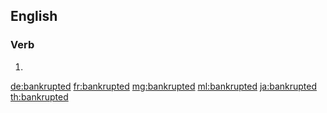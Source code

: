 ==English==

===Verb===
{{head|en|verb form}}

# {{en-past of|bankrupt}}

[[de:bankrupted]]
[[fr:bankrupted]]
[[mg:bankrupted]]
[[ml:bankrupted]]
[[ja:bankrupted]]
[[th:bankrupted]]